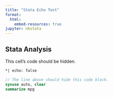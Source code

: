 ```yaml
---
title: "Stata Echo Test"
format:
  html:
    embed-resources: true
jupyter: nbstata
---
```


## Stata Analysis

This cell's code should be hidden.

```stata
*| echo: false

// The line above should hide this code block.
sysuse auto, clear
summarize mpg
```
